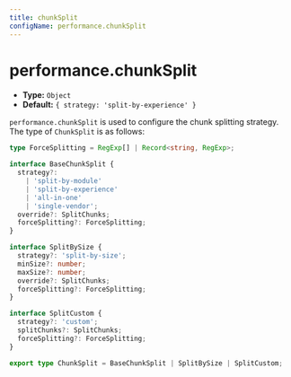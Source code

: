 ```yaml
---
title: chunkSplit
configName: performance.chunkSplit
---
```


# performance.chunkSplit

- **Type:** `Object`
- **Default:** `{ strategy: 'split-by-experience' }`

`performance.chunkSplit` is used to configure the chunk splitting strategy. The type of `ChunkSplit` is as follows:

```ts
type ForceSplitting = RegExp[] | Record<string, RegExp>;

interface BaseChunkSplit {
  strategy?:
    | 'split-by-module'
    | 'split-by-experience'
    | 'all-in-one'
    | 'single-vendor';
  override?: SplitChunks;
  forceSplitting?: ForceSplitting;
}

interface SplitBySize {
  strategy?: 'split-by-size';
  minSize?: number;
  maxSize?: number;
  override?: SplitChunks;
  forceSplitting?: ForceSplitting;
}

interface SplitCustom {
  strategy?: 'custom';
  splitChunks?: SplitChunks;
  forceSplitting?: ForceSplitting;
}

export type ChunkSplit = BaseChunkSplit | SplitBySize | SplitCustom;
```


<RsbuildConig />
